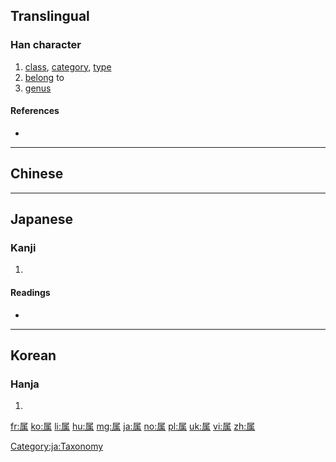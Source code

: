 {{also|屬}}
==Translingual==

===Han character===
{{Han char|rn=44|rad=尸|as=09|sn=12|four=|canj=SHLB|ids=⿸尸禹}}

# [[class]], [[category]], [[type]]
# [[belong]] to
# [[genus]]

====References====
* {{Han ref|kx=0303.050|dkj=07754|dj=0600.230|hdz=20978.120|uh=5C5E|ud=23646}}

----

==Chinese==
{{zh-see|屬}}

----

==Japanese==

===Kanji===
{{ja-kanji|grade=5|rs=尸09}}

# {{defn|lang=ja|sort=尸09}}

====Readings====
* {{ja-readings|on=[[ぞく]] (zoku), [[しょく]] (shoku), [[しゅ]] (shu)|kun=[[やから]] (yakara), [[つく]] (tsuku), [[さかん]] (sakan)}}

[[Category:ja:Taxonomy]]

----

==Korean==

===Hanja===
{{ko-hanja|hangeul=[[촉]], [[속]]|rv=chok, sok|mr=ch'ok, sok}}

# {{defn|lang=ko|sort=尸09}}

[[fr:属]]
[[ko:属]]
[[li:属]]
[[hu:属]]
[[mg:属]]
[[ja:属]]
[[no:属]]
[[pl:属]]
[[uk:属]]
[[vi:属]]
[[zh:属]]